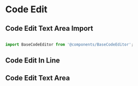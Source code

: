 

<Meta title="Components/FormAndInput/Code Editor" component={BaseCodeEditor} />



# Code Edit

## Code Edit Text Area Import

```jsx

import BaseCodeEditor from '@components/BaseCodeEditor';


```

## Code Edit In Line
<Canvas>
  <BaseCodeEditor
    defaultValue = 'var myVar = customVars.myOpntionOne()'
    onChange = {console.log}
    customCSSClass = ''
    placeholder='my placeholder'
    plugins = {[
      {
        "name": "customVars",
        "isModule": true,
        "decorationClass": "code-tag code-editor-hl-formula",
        "options": {
            "myOpntionOne()": "customVars"
        },
        "matchRegex": /customVars\.(myOpntionOne())\b\((.*?)\)/g
      }
    ]}    
  />  
</Canvas>  

## Code Edit Text Area
<Canvas>
  <BaseCodeEditor 
    defaultValue = '{}'
    onChange = {console.log}
    customCSSClass = 'h-96 w-full !bg-white'
    placeholder='my placeholder'
    plugins = {[
      {
        "name": "customVars",
        "isModule": true,
        "decorationClass": "code-tag code-editor-hl-formula",
        "options": {
            "myOpntionOne()": "customVars"
        },
        "matchRegex": /customVars\.(myOpntionOne())\b\((.*?)\)/g
      }
    ]}    
  />
</Canvas>

